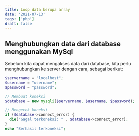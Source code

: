 ```yaml
---
title: Loop data berupa array
date: '2021-07-13'
tags: ['php']
draft: false
---
```


## Menghubungkan data dari database menggunakan MySql

Sebelum kita dapat mengakses data dari database, kita perlu menghubungkan ke server dengan cara, sebagai berikut:

```php
$servername = "localhost";
$username = "username";
$password = "password";

// Membuat koneksi
$database = new mysqli($servername, $username, $password);

// Mengecek koneksi
if ($database->connect_error) {
  die("Gagal terkoneksi: " . $database->connect_error);
}
echo "Berhasil terkoneksi";
```

